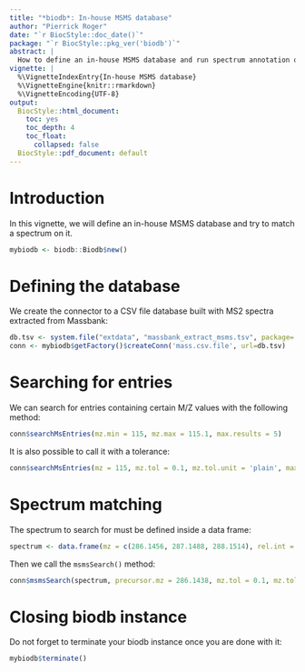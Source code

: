 ```yaml
---
title: "*biodb*: In-house MSMS database"
author: "Pierrick Roger"
date: "`r BiocStyle::doc_date()`"
package: "`r BiocStyle::pkg_ver('biodb')`"
abstract: |
  How to define an in-house MSMS database and run spectrum annotation on it.
vignette: |
  %\VignetteIndexEntry{In-house MSMS database}
  %\VignetteEngine{knitr::rmarkdown}
  %\VignetteEncoding{UTF-8}
output:
  BiocStyle::html_document:
    toc: yes
    toc_depth: 4
    toc_float:
      collapsed: false
  BiocStyle::pdf_document: default
---
```


# Introduction

In this vignette, we will define an in-house MSMS database and try to match a spectrum on it.

```r
mybiodb <- biodb::Biodb$new()
```

# Defining the database

We create the connector to a CSV file database built with MS2 spectra extracted from Massbank:
```r
db.tsv <- system.file("extdata", "massbank_extract_msms.tsv", package='biodb')
conn <- mybiodb$getFactory()$createConn('mass.csv.file', url=db.tsv)
```

# Searching for entries

We can search for entries containing certain M/Z values with the following method:
```r
conn$searchMsEntries(mz.min = 115, mz.max = 115.1, max.results = 5)
```

It is also possible to call it with a tolerance:
```r
conn$searchMsEntries(mz = 115, mz.tol = 0.1, mz.tol.unit = 'plain', max.results = 5)
```

# Spectrum matching

The spectrum to search for must be defined inside a data frame:
```r
spectrum <- data.frame(mz = c(286.1456, 287.1488, 288.1514), rel.int = c(100, 45, 18))
```

Then we call the `msmsSearch()` method:
```r
conn$msmsSearch(spectrum, precursor.mz = 286.1438, mz.tol = 0.1, mz.tol.unit = 'plain', ms.mode = 'pos')
```

# Closing biodb instance

Do not forget to terminate your biodb instance once you are done with it:
```r
mybiodb$terminate()
```
